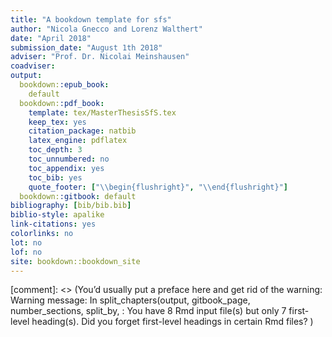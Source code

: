 ```yaml
--- 
title: "A bookdown template for sfs"
author: "Nicola Gnecco and Lorenz Walthert"
date: "April 2018"
submission_date: "August 1th 2018"
adviser: "Prof. Dr. Nicolai Meinshausen"
coadviser:
output:
  bookdown::epub_book:
    default
  bookdown::pdf_book:
    template: tex/MasterThesisSfS.tex
    keep_tex: yes
    citation_package: natbib
    latex_engine: pdflatex
    toc_depth: 3
    toc_unnumbered: no
    toc_appendix: yes
    toc_bib: yes
    quote_footer: ["\\begin{flushright}", "\\end{flushright}"]
  bookdown::gitbook: default
bibliography: [bib/bib.bib]
biblio-style: apalike
link-citations: yes
colorlinks: no  
lot: no
lof: no
site: bookdown::bookdown_site
---
```


[comment]: <> (You'd usually put a preface here and get rid of the warning:
Warning message:
In split_chapters(output, gitbook_page, number_sections, split_by,  :
  You have 8 Rmd input file(s) but only 7 first-level heading(s). Did you 
  forget first-level headings in certain Rmd files?
)